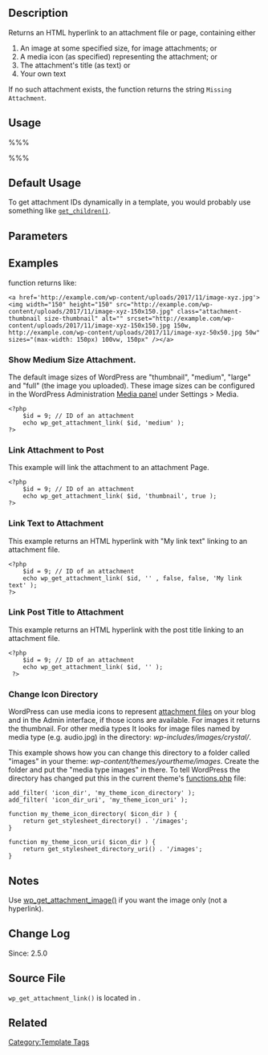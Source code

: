 {{Languages|
{{en|Function Reference/wp get attachment link}}
{{it|Riferimento funzioni/wp get attachment link}}
{{ja|テンプレートタグ/wp_get_attachment_link}}
}}
== Description ==

Returns an HTML hyperlink to an attachment file or page, containing either

#	An image at some specified size, for image attachments; or
#	A media icon (as specified) representing the attachment; or
#	The attachment's title (as text) or
#	Your own text

If no such attachment exists, the function returns the string <tt>Missing Attachment</tt>.

== Usage ==

%%%<?php wp_get_attachment_link( $id, $size, $permalink, $icon, $text, $attr ); ?>%%%

== Default Usage ==

 <?php echo wp_get_attachment_link( 13 ); ?>

To get attachment IDs dynamically in a template, you would probably use something like <tt>[[Function_Reference/get_children|get_children()]]</tt>.

== Parameters ==
{{Parameter|$id|integer|ID of the desired attachment.|Optional|The current post ID, when used in [[The Loop]] (Must be a loop showing only attachments).}}
{{Parameter|$size|string/array|Image size. Either a string keyword (thumbnail, medium, large or full) or a 2-item array representing width and height in pixels, e.g. array(32,32). As of [[Version 2.5]], this parameter does not affect the size of media icons, which are always shown at their original size.|Optional|'medium'}}
{{Parameter|$permalink|boolean|Link directly to the attachment file/image (<tt>Default</tt>), or to the attachment page. |Optional|'False'}}
{{Parameter|$icon|boolean|Use a media icon to represent the attachment.|Optional|'False'}}
{{Parameter|$text|string/boolean|Displays a text link to the attachment.|Optional|'false'}}
{{Parameter|$attr|string/array|A list of image attributes to pass onto wp_get_attachment_image().|Optional|'empty'}}

==Examples==
function returns like:

<pre>
<a href='http://example.com/wp-content/uploads/2017/11/image-xyz.jpg'><img width="150" height="150" src="http://example.com/wp-content/uploads/2017/11/image-xyz-150x150.jpg" class="attachment-thumbnail size-thumbnail" alt="" srcset="http://example.com/wp-content/uploads/2017/11/image-xyz-150x150.jpg 150w, http://example.com/wp-content/uploads/2017/11/image-xyz-50x50.jpg 50w" sizes="(max-width: 150px) 100vw, 150px" /></a>
</pre>

=== Show Medium Size Attachment. ===

The default image sizes of WordPress are "thumbnail", "medium", "large" and "full" (the image you uploaded). These image sizes can be configured in the WordPress Administration [[Settings Media SubPanel|Media panel]] under Settings > Media.

 <pre><?php 
    $id = 9; // ID of an attachment 
    echo wp_get_attachment_link( $id, 'medium' ); 
?></pre>

=== Link Attachment to Post ===
This example will link the attachment to an attachment Page.

 <pre><?php 
    $id = 9; // ID of an attachment
    echo wp_get_attachment_link( $id, 'thumbnail', true ); 
?></pre>

=== Link Text to Attachment ===

This example returns an HTML hyperlink with "My link text" linking to an attachment file.

 <pre><?php 
    $id = 9; // ID of an attachment
    echo wp_get_attachment_link( $id, '' , false, false, 'My link text' ); 
?></pre>

=== Link Post Title to Attachment ===

This example returns an HTML hyperlink with the post title linking to an attachment file. 

 <pre><?php 
    $id = 9; // ID of an attachment
    echo wp_get_attachment_link( $id, '' ); 
 ?></pre>

=== Change Icon Directory ===

WordPress can use media icons to represent [[Using_Image_and_File_Attachments|attachment files]] on your blog and in the Admin interface, if those icons are available. For images it returns the thumbnail. For other media types It looks for image files named by media type (e.g. audio.jpg) in the directory: ''wp-includes/images/crystal/''. 

This example shows how you can change this directory to a folder called "images" in your theme: ''wp-content/themes/yourtheme/images''. Create the folder and put the "media type images" in there. To tell WordPress the directory has changed put this in the current theme's [[Theme_Development#Functions_File|functions.php]] file:

<pre>add_filter( 'icon_dir', 'my_theme_icon_directory' );
add_filter( 'icon_dir_uri', 'my_theme_icon_uri' );

function my_theme_icon_directory( $icon_dir ) {
	return get_stylesheet_directory() . '/images';
}

function my_theme_icon_uri( $icon_dir ) {
	return get_stylesheet_directory_uri() . '/images'; 
}
</pre>

== Notes ==

Use [[Function_Reference/wp_get_attachment_image|wp_get_attachment_image()]] if you want the image only (not a hyperlink).

== Change Log ==
Since: 2.5.0

== Source File ==

<tt>wp_get_attachment_link()</tt> is located in {{Trac|wp-includes/post-template.php}}.

== Related ==
{{Attachment Tags}}

[[Category:Template Tags]]